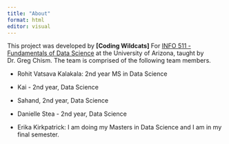 ```yaml
---
title: "About"
format: html
editor: visual
---
```


This project was developed by **\[Coding Wildcats\]** For [INFO 511 - Fundamentals of Data Science](https://datasciaz.netlify.app/) at the University of Arizona, taught by Dr. Greg Chism. The team is comprised of the following team members.

-   Rohit Vatsava Kalakala: 2nd year MS in Data Science

-   Kai - 2nd year, Data Science

-   Sahand, 2nd year, Data Science

-   Danielle Stea - 2nd year, Data Science

-   Erika Kirkpatrick: I am doing my Masters in Data Science and I am in my final semester.